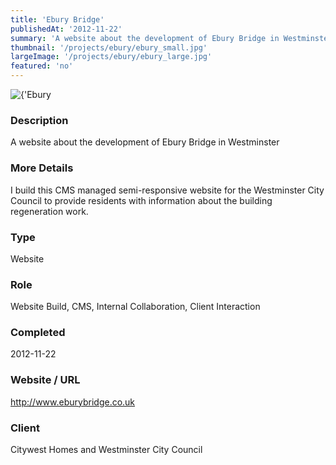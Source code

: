 ```yaml
---
title: 'Ebury Bridge'
publishedAt: '2012-11-22'
summary: 'A website about the development of Ebury Bridge in Westminster'
thumbnail: '/projects/ebury/ebury_small.jpg'
largeImage: '/projects/ebury/ebury_large.jpg'
featured: 'no'
---
```


<div className="relative w-full h-[400px] sm:h-[600px] md:h-[760px] lg:h-[920px]">
  <Image
    alt={'Ebury Bridge'}
    src={'/projects/ebury/ebury.jpg'}
    sizes="(max-width: 640px) 100%, 100%"
    fill={true}
    priority
    style={{
      objectFit: 'contain'
    }}
  />
</div>

### Description

A website about the development of Ebury Bridge in Westminster

### More Details

I build this CMS managed semi-responsive website for the Westminster City Council to provide residents with information about the building regeneration work.

### Type

Website

### Role

Website Build, CMS, Internal Collaboration, Client Interaction

### Completed
2012-11-22

### Website / URL
http://www.eburybridge.co.uk

### Client
Citywest Homes and Westminster City Council

